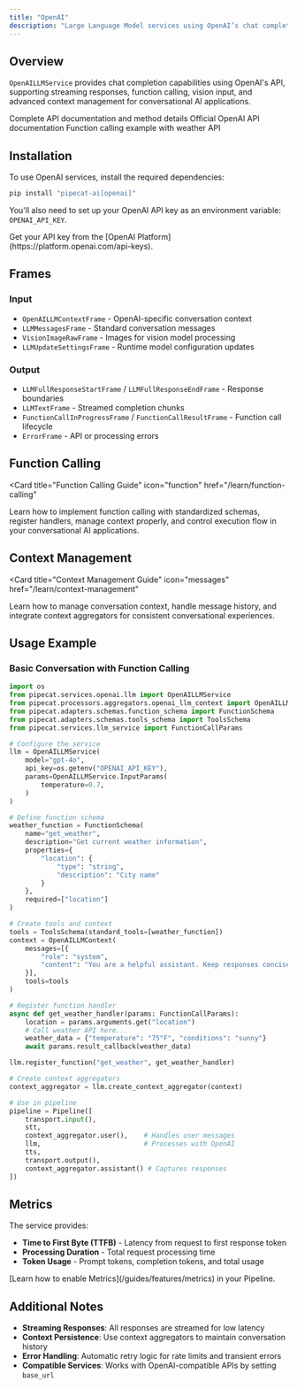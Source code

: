 ```yaml
---
title: "OpenAI"
description: "Large Language Model services using OpenAI’s chat completion API"
---
```


## Overview

`OpenAILLMService` provides chat completion capabilities using OpenAI's API, supporting streaming responses, function calling, vision input, and advanced context management for conversational AI applications.

<CardGroup cols={3}>
  <Card
    title="API Reference"
    icon="code"
    href="https://reference-server.pipecat.ai/en/latest/api/pipecat.services.openai.base_llm.html"
  >
    Complete API documentation and method details
  </Card>
  <Card
    title="OpenAI Docs"
    icon="book"
    href="https://platform.openai.com/docs/api-reference/chat"
  >
    Official OpenAI API documentation
  </Card>
  <Card
    title="Example Code"
    icon="play"
    href="https://github.com/pipecat-ai/pipecat/blob/main/examples/foundational/14-function-calling.py"
  >
    Function calling example with weather API
  </Card>
</CardGroup>

## Installation

To use OpenAI services, install the required dependencies:

```bash
pip install "pipecat-ai[openai]"
```

You'll also need to set up your OpenAI API key as an environment variable: `OPENAI_API_KEY`.

<Tip>
  Get your API key from the [OpenAI
  Platform](https://platform.openai.com/api-keys).
</Tip>

## Frames

### Input

- `OpenAILLMContextFrame` - OpenAI-specific conversation context
- `LLMMessagesFrame` - Standard conversation messages
- `VisionImageRawFrame` - Images for vision model processing
- `LLMUpdateSettingsFrame` - Runtime model configuration updates

### Output

- `LLMFullResponseStartFrame` / `LLMFullResponseEndFrame` - Response boundaries
- `LLMTextFrame` - Streamed completion chunks
- `FunctionCallInProgressFrame` / `FunctionCallResultFrame` - Function call lifecycle
- `ErrorFrame` - API or processing errors

## Function Calling

<Card
  title="Function Calling Guide"
  icon="function"
  href="/learn/function-calling"
>
  Learn how to implement function calling with standardized schemas, register
  handlers, manage context properly, and control execution flow in your
  conversational AI applications.
</Card>

## Context Management

<Card
  title="Context Management Guide"
  icon="messages"
  href="/learn/context-management"
>
  Learn how to manage conversation context, handle message history, and
  integrate context aggregators for consistent conversational experiences.
</Card>

## Usage Example

### Basic Conversation with Function Calling

```python
import os
from pipecat.services.openai.llm import OpenAILLMService
from pipecat.processors.aggregators.openai_llm_context import OpenAILLMContext
from pipecat.adapters.schemas.function_schema import FunctionSchema
from pipecat.adapters.schemas.tools_schema import ToolsSchema
from pipecat.services.llm_service import FunctionCallParams

# Configure the service
llm = OpenAILLMService(
    model="gpt-4o",
    api_key=os.getenv("OPENAI_API_KEY"),
    params=OpenAILLMService.InputParams(
        temperature=0.7,
    )
)

# Define function schema
weather_function = FunctionSchema(
    name="get_weather",
    description="Get current weather information",
    properties={
        "location": {
            "type": "string",
            "description": "City name"
        }
    },
    required=["location"]
)

# Create tools and context
tools = ToolsSchema(standard_tools=[weather_function])
context = OpenAILLMContext(
    messages=[{
        "role": "system",
        "content": "You are a helpful assistant. Keep responses concise."
    }],
    tools=tools
)

# Register function handler
async def get_weather_handler(params: FunctionCallParams):
    location = params.arguments.get("location")
    # Call weather API here...
    weather_data = {"temperature": "75°F", "conditions": "sunny"}
    await params.result_callback(weather_data)

llm.register_function("get_weather", get_weather_handler)

# Create context aggregators
context_aggregator = llm.create_context_aggregator(context)

# Use in pipeline
pipeline = Pipeline([
    transport.input(),
    stt,
    context_aggregator.user(),    # Handles user messages
    llm,                          # Processes with OpenAI
    tts,
    transport.output(),
    context_aggregator.assistant() # Captures responses
])
```

## Metrics

The service provides:

- **Time to First Byte (TTFB)** - Latency from request to first response token
- **Processing Duration** - Total request processing time
- **Token Usage** - Prompt tokens, completion tokens, and total usage

<Info>
  [Learn how to enable Metrics](/guides/features/metrics) in your Pipeline.
</Info>

## Additional Notes

- **Streaming Responses**: All responses are streamed for low latency
- **Context Persistence**: Use context aggregators to maintain conversation history
- **Error Handling**: Automatic retry logic for rate limits and transient errors
- **Compatible Services**: Works with OpenAI-compatible APIs by setting `base_url`
